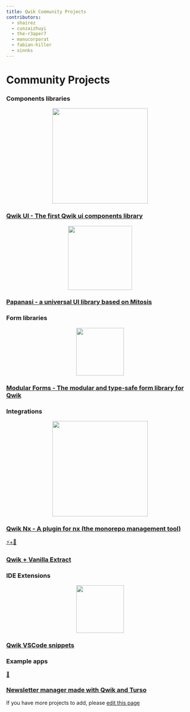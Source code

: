 ```yaml
---
title: Qwik Community Projects
contributors:
  - shairez
  - cunzaizhuyi
  - the-r3aper7
  - manucorporat
  - fabian-hiller
  - xinnks
---
```


# Community Projects

### Components libraries

<div class="card-grid">
  <a class="card card-center" href="https://github.com/qwikifiers/qwik-ui">
    <p class="icon" align="center"><img src="https://raw.githubusercontent.com/qwikifiers/qwik-ui/main/apps/website/public/qwik-ui.png" width="256px"/></p>
    <h3>Qwik UI - The first Qwik ui components library</h3>
  </a>
</div>

<div class="card-grid">
  <a class="card card-center" href="https://papanasi.js.org/">
    <p class="icon" align="center"><img src="https://raw.githubusercontent.com/CKGrafico/papanasi/main/docs/resources/logo-text.svg" width="172px"/></p>
    <h3>Papanasi - a universal UI library based on Mitosis</h3>
  </a>
</div>

### Form libraries

<div class="card-grid">
  <a class="card card-center" href="https://modularforms.dev/">
    <p class="icon" align="center"><img src="https://raw.githubusercontent.com/fabian-hiller/modular-forms/main/website/public/android-icon-512x512.png" width="128px"/></p>
    <h3>Modular Forms - The modular and type-safe form library for Qwik</h3>
  </a>
</div>

### Integrations

<div class="card-grid">
  <a class="card card-center" href="https://github.com/qwikifiers/qwik-nx">
    <p class="icon" align="center"><img src="https://raw.githubusercontent.com/qwikifiers/qwik-nx/main/assets/qwik-nx.png" width="256px"/></p>
    <h3>Qwik Nx - A plugin for nx (the monorepo management tool)</h3>
  </a>
  <a class="card card-center" href="https://github.com/wmertens/styled-vanilla-extract">
    <p class="icon">⚡️+💅</p>
    <h3>Qwik + Vanilla Extract</h3>
  </a>
</div>

### IDE Extensions

<div class="card-grid">
  <a class="card card-center" href="https://github.com/qwikverse/vscode-qwik-snippets">
    <p class="icon" align="center"><img src="https://raw.githubusercontent.com/qwikverse/vscode-qwik-snippets/main/assets/qwik-snippets.png" width="128px"/></p>
    <h3>Qwik VSCode snippets</h3>
  </a>
</div>

### Example apps

<div class="card-grid">
  <a class="card card-center" href="https://github.com/xinnks/turqw-newsletter">
    <p class="icon">📰</p>
    <h3>Newsletter manager made with Qwik and Turso</h3>
  </a>
</div>

If you have more projects to add, please [edit this page](https://github.com/BuilderIO/qwik/edit/main/packages/docs/src/routes/community/projects/index.mdx)
